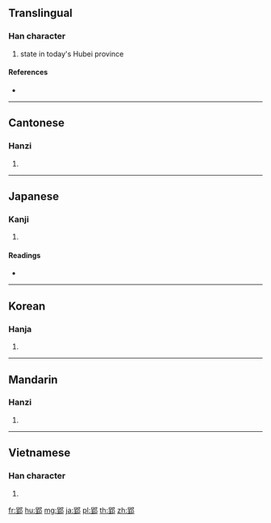 {{character info/new}}
==Translingual==

===Han character===
{{Han char|rn=163|rad=邑|as=07|sn=10|four=67127|canj=RGNL}}

# state in today's Hubei province

====References====
* {{Han ref|kx=1272.080|dkj=39438|dj=1771.020|hdz=63773.080|uh=90E2|ud=37090|bh=B072|bd=45170}}

----

==Cantonese==

===Hanzi===
{{yue-hanzi|jyut=|y=ying5}}

# {{defn|lang=yue|sort=邑07}}

----

==Japanese==

===Kanji===
{{ja-kanji|grade=|rs=邑07}}

# {{defn|lang=ja|sort=邑07}}

====Readings====
* {{ja-readings|on=[[えい]] (ei)|kun=|nanori=}}

----

==Korean==

===Hanja===
{{ko-hanja|hangeul=영|eumhun=|rv=yeong|mr=yŏng|y=yeng}}

# {{defn|lang=ko|sort=邑07}}

----

==Mandarin==

===Hanzi===
{{cmn-hanzi|pin=[[yǐng]] ([[ying3]])|wg=ying<sup>3</sup>}}

# {{defn|lang=cmn|sort=邑07}}

----

==Vietnamese==

===Han character===
{{vi-hantu|[[dĩnh]]|rs=邑07}}

# {{defn|lang=vi|sort=邑07}}

[[fr:郢]]
[[hu:郢]]
[[mg:郢]]
[[ja:郢]]
[[pl:郢]]
[[th:郢]]
[[zh:郢]]
